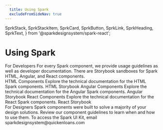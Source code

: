 ```yaml
---
  title: Using Spark
  excludeFromSideNav: true
---
```

  SprkStack,
  SprkStackItem,
  SprkCard,
  SprkButton,
  SprkLink,
  SprkHeading,
  SprkText,
} from '@sparkdesignsystem/spark-react';

# Using Spark
<SprkStack itemSpacing="large">
  <SprkStackItem>
    <SprkStack itemSpacing="medium">
      <SprkStackItem>
        <SprkHeading element="h2" variant="displayThree">
          For Developers
        </SprkHeading>
      </SprkStackItem>
      <SprkStackItem>
        <SprkText variant="bodyTwo" additionalClasses="sprk-u-mbm sprk-u-Measure">
          For every Spark component, we provide usage guidelines as well as developer documentation.
        </SprkText>
        <SprkText variant="bodyTwo" additionalClasses="sprk-u-Measure">
          There are Storybook sandboxes for Spark HTML, Angular, and React components.
        </SprkText>
      </SprkStackItem>
    </SprkStack>
  </SprkStackItem>
  <SprkStackItem>
    <div className="docs-o-Grid docs-o-Grid--three-col docs-o-Grid--large">
      <SprkCard>
        <SprkStack itemSpacing="large" additionalClasses="sprk-o-Stack__item sprk-c-Card__content">
          <SprkStackItem>
            <SprkHeading element="h3" variant="displayFive">
              HTML Components
            </SprkHeading>
          </SprkStackItem>
          <SprkStackItem>
            <SprkText variant="bodyTwo">
              Explore the technical documentation for the HTML Spark components.
            </SprkText>
          </SprkStackItem>
          <SprkStack additionalClasses="sprk-o-Stack__item sprk-o-Stack--end-column">
            <SprkStackItem>
              <SprkButton
                variant="secondary"
                element="a"
                href="https://html.sparkdesignsystem.com/"
              >
                HTML Storybook
              </SprkButton>
            </SprkStackItem>
          </SprkStack>
        </SprkStack>
      </SprkCard>
      <SprkCard>
        <SprkStack itemSpacing="large" additionalClasses="sprk-o-Stack__item sprk-c-Card__content">
          <SprkStackItem>
            <SprkHeading element="h3" variant="displayFive">
              Angular Components
            </SprkHeading>
          </SprkStackItem>
          <SprkStackItem>
            <SprkText variant="bodyTwo">
              Explore the technical documentation for the Angular Spark components.
            </SprkText>
          </SprkStackItem>
          <SprkStack additionalClasses="sprk-o-Stack__item sprk-o-Stack--end-column">
            <SprkStackItem>
              <SprkButton
                variant="secondary"
                element="a"
                href="https://angular.sparkdesignsystem.com/"
              >
                Angular Storybook
              </SprkButton>
            </SprkStackItem>
          </SprkStack>
        </SprkStack>
      </SprkCard>
      <SprkCard>
        <SprkStack itemSpacing="large" additionalClasses="sprk-o-Stack__item sprk-c-Card__content">
          <SprkStackItem>
            <SprkHeading element="h3" variant="displayFive">
              React Components
            </SprkHeading>
          </SprkStackItem>
          <SprkStackItem>
            <SprkText variant="bodyTwo">
              Explore the technical documentation for the React Spark components.
            </SprkText>
          </SprkStackItem>
          <SprkStack additionalClasses="sprk-o-Stack__item sprk-o-Stack--end-column">
            <SprkStackItem>
              <SprkButton
                variant="secondary"
                element="a"
                href="https://react.sparkdesignsystem.com/"
              >
                React Storybook
              </SprkButton>
            </SprkStackItem>
          </SprkStack>
        </SprkStack>
      </SprkCard>
    </div>
  </SprkStackItem>
  <SprkStackItem>
    <SprkStack itemSpacing="medium">
      <SprkStackItem>
        <SprkHeading element="h2" variant="displayThree">
          For Designers
        </SprkHeading>
      </SprkStackItem>
      <SprkStackItem>
        <SprkText variant="bodyTwo" additionalClasses="sprk-u-mbm sprk-u-Measure">
          Spark components were built to solve a majority of your design solutions. Review our component guidelines to learn when and how to use them.
        </SprkText>
        <SprkText variant="bodyTwo" additionalClasses="sprk-u-Measure">
          To access the Spark UI Kit, email&nbsp;
          <SprkLink
            element="a"
            href="mailto://sparkdesignsystem@quickenloans.com"
          >
            sparkdesignsystem@quickenloans.com
          </SprkLink>
        </SprkText>
      </SprkStackItem>
    </SprkStack>
  </SprkStackItem>
</SprkStack>
